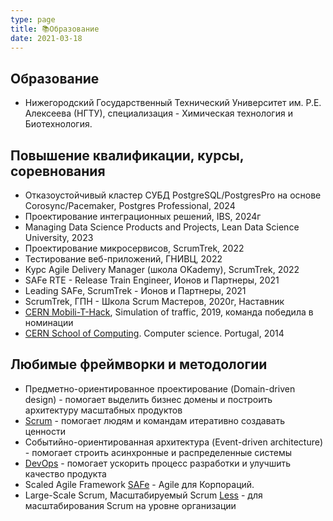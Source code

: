 ```yaml
---
type: page
title: 📚Образование
date: 2021-03-18
---
```


## Образование
- Нижегородский Государственный Технический Университет им. Р.Е. Алексеева (НГТУ), специализация - Химическая технология и Биотехнология.


## Повышение квалификации, курсы, соревнования
- Отказоустойчивый кластер СУБД PostgreSQL/PostgresPro на основе Corosync/Pacemaker, Postgres Professional, 2024
- Проектирование интеграционных решений, IBS, 2024г
- Managing Data Science Products and Projects, Lean Data Science University, 2023
- Проектирование микросервисов, ScrumTrek, 2022
- Тестирование веб-приложений, ГНИВЦ, 2022
- Курс Agile Delivery Manager (школа OKademy), ScrumTrek, 2022
- SAFe RTE - Release Train Engineer, Ионов и Партнеры, 2021
- Leading SAFe, ScrumTrek - Ионов и Партнеры, 2021
- ScrumTrek, ГПН - Школа Scrum Мастеров, 2020г, Наставник
- [CERN Mobili-T-Hack](https://indico.cern.ch/event/791709/registrations/participants), Simulation of traffic, 2019, команда победила в номинации
- [CERN School of Computing](https://indico.cern.ch/event/298406/). Computer science. Portugal, 2014


## Любимые фреймворки и методологии
 - Предметно-ориентированное проектирование (Domain-driven design) - помогает выделить бизнес домены и построить архитектуру масштабных продуктов
 - [Scrum](https://www.scrum.org/) - помогает людям и командам итеративно создавать ценности
 - Событийно-ориентированная архитектура (Event-driven architecture) - помогает строить асинхронные и распределенные системы
 - [DevOps](https://www.devops-research.com/research.html) - помогает ускорить процесс разработки и улучшить качество продукта
 - Scaled Agile Framework [SAFe](https://www.scaledagileframework.com/) - Agile для Корпораций.
 - Large-Scale Scrum, Масштабируемый Scrum [Less](https://less.works/ru) - для масштабирования Scrum на уровне организации
